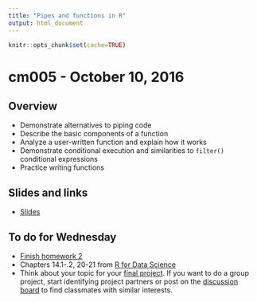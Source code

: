 ```yaml
---
title: "Pipes and functions in R"
output: html_document
---
```


```r
knitr::opts_chunk$set(cache=TRUE)
```

# cm005 - October 10, 2016

## Overview

* Demonstrate alternatives to piping code
* Describe the basic components of a function
* Analyze a user-written function and explain how it works
* Demonstrate conditional execution and similarities to `filter()` conditional expressions
* Practice writing functions

## Slides and links

* [Slides](extras/cm005_slides.html)

## To do for Wednesday

* [Finish homework 2](hw02-explore-wrangle-data.html)
* Chapters 14.1-.2, 20-21 from [R for Data Science](http://r4ds.had.co.nz/)
* Think about your topic for your [final project](project_description.html). If you want to do a group project, start identifying project partners or post on the [discussion board](https://github.com/uc-cfss/Discussion) to find classmates with similar interests.



